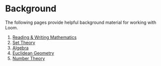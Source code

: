 # Background
The following pages provide helpful background material for working with Loom.

1. [Reading & Writing Mathematics](/exposition)
2. [Set Theory](/set-theory)
3. [Algebra](/algebra)
3. [Euclidean Geometry](/elementary-geometry)
4. [Number Theory](/elementary-number-theory)